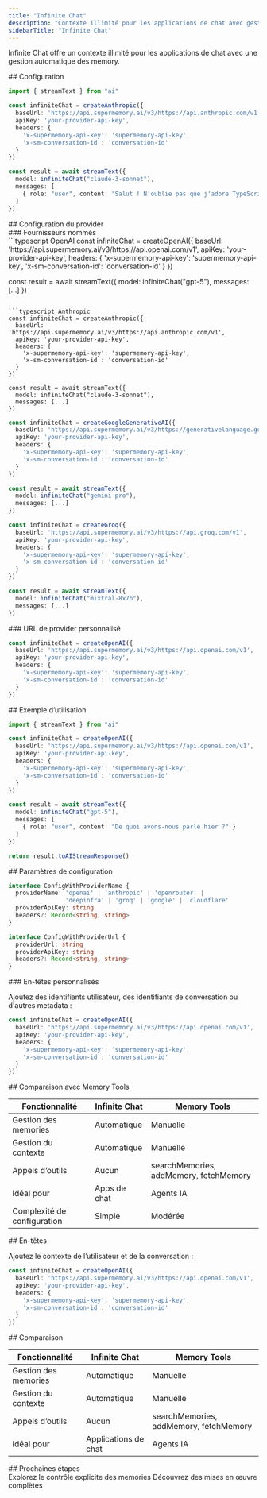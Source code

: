```yaml
---
title: "Infinite Chat"
description: "Contexte illimité pour les applications de chat avec gestion automatique des memory"
sidebarTitle: "Infinite Chat"
---
```


Infinite Chat offre un contexte illimité pour les applications de chat avec une gestion automatique des memory.

<div id="setup">
  ## Configuration
</div>

```typescript
import { streamText } from "ai"

const infiniteChat = createAnthropic({
  baseUrl: 'https://api.supermemory.ai/v3/https://api.anthropic.com/v1',
  apiKey: 'your-provider-api-key',
  headers: {
    'x-supermemory-api-key': 'supermemory-api-key',
    'x-sm-conversation-id': 'conversation-id'
  }
})

const result = await streamText({
  model: infiniteChat("claude-3-sonnet"),
  messages: [
    { role: "user", content: "Salut ! N'oublie pas que j'adore TypeScript." }
  ]
})
```

<div id="provider-configuration">
  ## Configuration du provider
</div>

<div id="named-providers">
  ### Fournisseurs nommés
</div>

<CodeGroup>
  ```typescript OpenAI
  const infiniteChat = createOpenAI({
    baseUrl: 'https://api.supermemory.ai/v3/https://api.openai.com/v1',
    apiKey: 'your-provider-api-key',
    headers: {
      'x-supermemory-api-key': 'supermemory-api-key',
      'x-sm-conversation-id': 'conversation-id'
    }
  })

  const result = await streamText({
    model: infiniteChat("gpt-5"),
    messages: [...]
  })
  ```

  ```typescript Anthropic
  const infiniteChat = createAnthropic({
    baseUrl: 'https://api.supermemory.ai/v3/https://api.anthropic.com/v1',
    apiKey: 'your-provider-api-key',
    headers: {
      'x-supermemory-api-key': 'supermemory-api-key',
      'x-sm-conversation-id': 'conversation-id'
    }
  })

  const result = await streamText({
    model: infiniteChat("claude-3-sonnet"),
    messages: [...]
  })
  ```

  ```typescript Google
  const infiniteChat = createGoogleGenerativeAI({
    baseUrl: 'https://api.supermemory.ai/v3/https://generativelanguage.googleapis.com/v1beta',
    apiKey: 'your-provider-api-key',
    headers: {
      'x-supermemory-api-key': 'supermemory-api-key',
      'x-sm-conversation-id': 'conversation-id'
    }
  })

  const result = await streamText({
    model: infiniteChat("gemini-pro"),
    messages: [...]
  })
  ```

  ```typescript Groq
  const infiniteChat = createGroq({
    baseUrl: 'https://api.supermemory.ai/v3/https://api.groq.com/v1',
    apiKey: 'your-provider-api-key',
    headers: {
      'x-supermemory-api-key': 'supermemory-api-key',
      'x-sm-conversation-id': 'conversation-id'
    }
  })

  const result = await streamText({
    model: infiniteChat("mixtral-8x7b"),
    messages: [...]
  })
  ```
</CodeGroup>

<div id="custom-provider-url">
  ### URL de provider personnalisé
</div>

```typescript
const infiniteChat = createOpenAI({
  baseUrl: 'https://api.supermemory.ai/v3/https://api.openai.com/v1',
  apiKey: 'your-provider-api-key',
  headers: {
    'x-supermemory-api-key': 'supermemory-api-key',
    'x-sm-conversation-id': 'conversation-id'
  }
})
```

<div id="example-usage">
  ## Exemple d’utilisation
</div>

```typescript
import { streamText } from "ai"

const infiniteChat = createOpenAI({
  baseUrl: 'https://api.supermemory.ai/v3/https://api.openai.com/v1',
  apiKey: 'your-provider-api-key',
  headers: {
    'x-supermemory-api-key': 'supermemory-api-key',
    'x-sm-conversation-id': 'conversation-id'
  }
})

const result = await streamText({
  model: infiniteChat("gpt-5"),
  messages: [
    { role: "user", content: "De quoi avons-nous parlé hier ?" }
  ]
})

return result.toAIStreamResponse()
```

<div id="configuration-options">
  ## Paramètres de configuration
</div>

```typescript
interface ConfigWithProviderName {
  providerName: 'openai' | 'anthropic' | 'openrouter' |
                'deepinfra' | 'groq' | 'google' | 'cloudflare'
  providerApiKey: string
  headers?: Record<string, string>
}

interface ConfigWithProviderUrl {
  providerUrl: string
  providerApiKey: string
  headers?: Record<string, string>
}
```

<div id="custom-headers">
  ### En-têtes personnalisés
</div>

Ajoutez des identifiants utilisateur, des identifiants de conversation ou d&#39;autres metadata :

```typescript
const infiniteChat = createOpenAI({
  baseUrl: 'https://api.supermemory.ai/v3/https://api.openai.com/v1',
  apiKey: 'your-provider-api-key',
  headers: {
    'x-supermemory-api-key': 'supermemory-api-key',
    'x-sm-conversation-id': 'conversation-id'
  }
})
```

<div id="comparison-with-memory-tools">
  ## Comparaison avec Memory Tools
</div>

| Fonctionnalité | Infinite Chat | Memory Tools |
|----------------|---------------|--------------|
| Gestion des memories | Automatique | Manuelle |
| Gestion du contexte | Automatique | Manuelle |
| Appels d’outils | Aucun | searchMemories, addMemory, fetchMemory |
| Idéal pour | Apps de chat | Agents IA |
| Complexité de configuration | Simple | Modérée |

<div id="headers">
  ## En-têtes
</div>

Ajoutez le contexte de l’utilisateur et de la conversation :

```typescript
const infiniteChat = createOpenAI({
  baseUrl: 'https://api.supermemory.ai/v3/https://api.openai.com/v1',
  apiKey: 'your-provider-api-key',
  headers: {
    'x-supermemory-api-key': 'supermemory-api-key',
    'x-sm-conversation-id': 'conversation-id'
  }
})
```

<div id="comparison">
  ## Comparaison
</div>

| Fonctionnalité | Infinite Chat | Memory Tools |
|---------|--------------|-------------|
| Gestion des memories | Automatique | Manuelle |
| Gestion du contexte | Automatique | Manuelle |
| Appels d’outils | Aucun | searchMemories, addMemory, fetchMemory |
| Idéal pour | Applications de chat | Agents IA |

<div id="next-steps">
  ## Prochaines étapes
</div>

<CardGroup cols={2}>
  <Card title="Memory Tools" icon="wrench" href="/fr/ai-sdk/memory-tools">
    Explorez le contrôle explicite des memories
  </Card>

  <Card title="Examples" icon="code" href="/fr/cookbook/ai-sdk-integration">
    Découvrez des mises en œuvre complètes
  </Card>
</CardGroup>